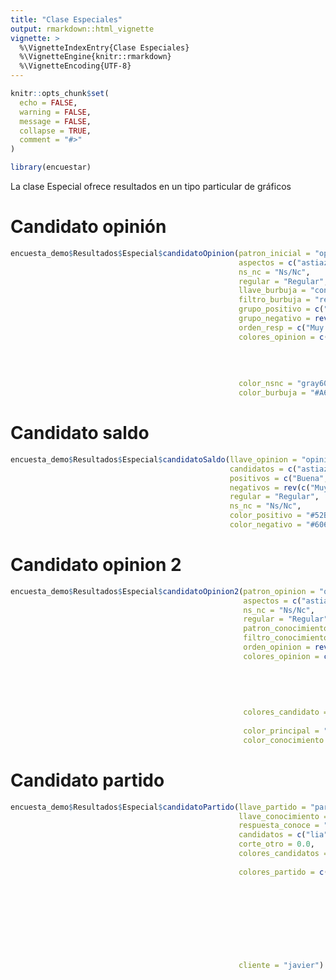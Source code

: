 ```yaml
---
title: "Clase Especiales"
output: rmarkdown::html_vignette
vignette: >
  %\VignetteIndexEntry{Clase Especiales}
  %\VignetteEngine{knitr::rmarkdown}
  %\VignetteEncoding{UTF-8}
---
```


```r
knitr::opts_chunk$set(
  echo = FALSE,
  warning = FALSE, 
  message = FALSE,
  collapse = TRUE,
  comment = "#>"
)
```

```r
library(encuestar)
```

La clase Especial ofrece resultados en un tipo particular de gráficos

# Candidato opinión
```r
encuesta_demo$Resultados$Especial$candidatoOpinion(patron_inicial = "opinion_pm",
                                                   aspectos = c("astiazaran", "delrio"),
                                                   ns_nc = "Ns/Nc",
                                                   regular = "Regular",
                                                   llave_burbuja = "conoce_pm",
                                                   filtro_burbuja = "respuesta == 'Sí'",
                                                   grupo_positivo = c("Buena", "Muy buena"),
                                                   grupo_negativo = rev(c("Muy mala", "Mala")),
                                                   orden_resp = c("Muy mala", "Mala", "Regular", "Buena", "Muy buena"),
                                                   colores_opinion = c("Muy mala" = "#4A4E69",
                                                                       "Mala" = "#606299",
                                                                       "Regular" = "#D5B9B2",
                                                                       "Buena" = "#52B788",
                                                                       "Muy buena" = "#2D6A4F"),
                                                   color_nsnc = "gray60",
                                                   color_burbuja = "#A6032F")

```

# Candidato saldo
```r
encuesta_demo$Resultados$Especial$candidatoSaldo(llave_opinion = "opinion_pm", 
                                                 candidatos = c("astiazaran", "delrio"), 
                                                 positivos = c("Buena", "Muy buena"), 
                                                 negativos = rev(c("Muy mala", "Mala")), 
                                                 regular = "Regular", 
                                                 ns_nc = "Ns/Nc", 
                                                 color_positivo = "#52B788", 
                                                 color_negativo = "#606299")

```

# Candidato opinion 2
```r
encuesta_demo$Resultados$Especial$candidatoOpinion2(patron_opinion = "opinion_pm",
                                                    aspectos = c("astiazaran", "delrio"),
                                                    ns_nc = "Ns/Nc",
                                                    regular = "Regular",
                                                    patron_conocimiento = "conoce_pm",
                                                    filtro_conocimiento = "respuesta == 'Sí'",
                                                    orden_opinion = rev(c("Muy mala", "Mala", "Regular", "Buena", "Muy buena")),
                                                    colores_opinion = c("Muy mala" = "#4A4E69",
                                                                        "Mala" = "#606299",
                                                                        "Regular" = "#D5B9B2",
                                                                        "Buena" = "#52B788",
                                                                        "Muy buena" = "#2D6A4F",
                                                                        "Ns/Nc" = "gray70"),
                                                    colores_candidato = c("Antonio \"Toño\" Astiazarán" = "red",
                                                                          "María Dolores Del Río" = "blue"),
                                                    color_principal = "white",
                                                    color_conocimiento = "orange")
```

# Candidato partido
```r
encuesta_demo$Resultados$Especial$candidatoPartido(llave_partido = "partido_pm",
                                                   llave_conocimiento = "conoce_pm",
                                                   respuesta_conoce = "Sí",
                                                   candidatos = c("lia", "javier"),
                                                   corte_otro = 0.0,
                                                   colores_candidatos = c("javier" = "red",
                                                                          "lia" = "blue"),
                                                   colores_partido = c("MORENA" = "#A6032F",
                                                                       "PRI" = "#038C33",
                                                                       "Ninguno" = "black",
                                                                       "PAN" = "#0339a6",
                                                                       "Ns/Nc" = "gray60",
                                                                       "Movimiento Ciudadano (MC)" = "#F27405",
                                                                       "Partido Verde (PVEM)" = "#98BF5E",
                                                                       "PT" = "#D91136",
                                                                       "PRD" = "#F2B705",
                                                                       "Otro" = "gray30"),
                                                   cliente = "javier")
```

